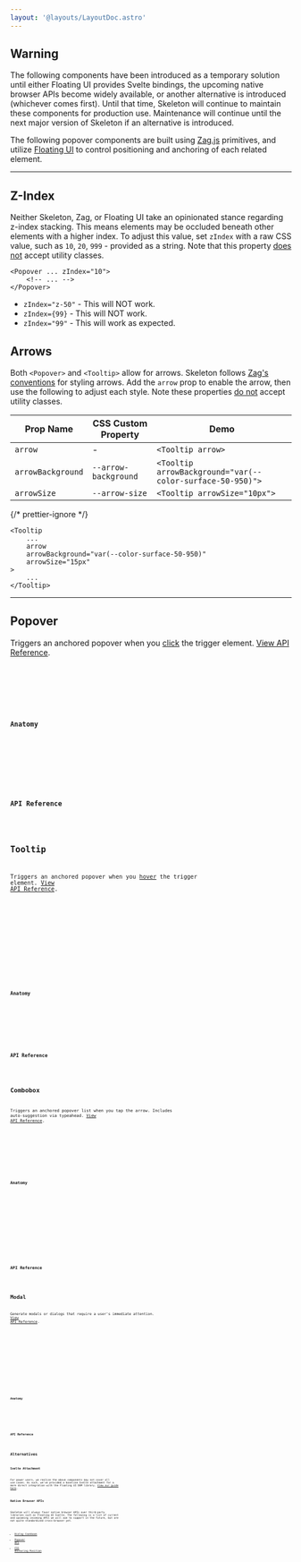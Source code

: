 ```yaml
---
layout: '@layouts/LayoutDoc.astro'
---
```





## Warning

<div class="card preset-tonal-warning preset-outlined-warning-500 p-8 space-y-8">
	The following components have been introduced as a temporary solution until either Floating UI provides Svelte bindings, the upcoming
	native browser APIs become widely available, or another alternative is introduced (whichever comes first). Until that time, Skeleton will
	continue to maintain these components for production use. Maintenance will continue until the next major version of Skeleton if an
	alternative is introduced.
</div>

The following popover components are built using [Zag.js](https://zagjs.com/) primitives, and utilize [Floating UI](https://floating-ui.com/) to control positioning and anchoring of each related element.

---

## Z-Index

Neither Skeleton, Zag, or Floating UI take an opinionated stance regarding z-index stacking. This means elements may be occluded beneath other elements with a higher index. To adjust this value, set `zIndex` with a raw CSS value, such as `10`, `20`, `999` - provided as a string. Note that this property <u>does not</u> accept utility classes.

```svelte
<Popover ... zIndex="10">
	<!-- ... -->
</Popover>
```

- `zIndex="z-50"` - This will NOT work.
- `zIndex={99}` - This will NOT work.
- `zIndex="99"` - This will work as expected.

## Arrows

Both `<Popover>` and `<Tooltip>` allow for arrows. Skeleton follows [Zag's conventions](https://zagjs.com/components/svelte/tooltip#styling-the-arrow) for styling arrows. Add the `arrow` prop to enable the arrow, then use the following to adjust each style. Note these properties <u>do not</u> accept utility classes.

| Prop Name         | CSS Custom Property  | Demo                                                      |
| ----------------- | -------------------- | --------------------------------------------------------- |
| `arrow`           | -                    | `<Tooltip arrow>`                                         |
| `arrowBackground` | `--arrow-background` | `<Tooltip arrowBackground="var(--color-surface-50-950)">` |
| `arrowSize`       | `--arrow-size`       | `<Tooltip arrowSize="10px">`                              |

{/* prettier-ignore */}
```svelte
<Tooltip
	...
	arrow
	arrowBackground="var(--color-surface-50-950)"
	arrowSize="15px"
>
	...
</Tooltip>
```

---

## Popover

Triggers an anchored popover when you <u>click</u> the trigger element. [View API Reference](https://zagjs.com/components/react/popover#methods-and-properties).

<Preview client:load>
	<Fragment slot="preview">
		<ExamplePopover client:visible />
	</Fragment>
	<Fragment slot="code">
		<div class="space-y-4">
			<Code code={ExamplePopoverRaw} lang="svelte" />
			<Code code={PositioningOptions} lang="ts" />
		</div>
	</Fragment>
</Preview>

### Anatomy

<Anatomy label="Popover" element="span" isComponent>
	<Anatomy label="trigger" element="button" />
	<Anatomy label="positioner">
		<Anatomy label="arrow" />
		<Anatomy label="content" />
	</Anatomy>
</Anatomy>

### API Reference

<ApiTable schema={schemaPopover} />

## Tooltip

Triggers an anchored popover when you <u>hover</u> the trigger element. [View API Reference](https://zagjs.com/components/react/tooltip#methods-and-properties).

<Preview client:load>
	<Fragment slot="preview">
		<ExampleTooltip client:visible />
	</Fragment>
	<Fragment slot="code">
		<div class="space-y-4">
			<Code code={ExampleTooltipRaw} lang="svelte" />
			<Code code={PositioningOptions} lang="ts" />
		</div>
	</Fragment>
</Preview>

### Anatomy

<Anatomy label="Tooltip" element="span" isComponent>
	<Anatomy label="trigger" element="button" />
	<Anatomy label="positioner">
		<Anatomy label="arrow" />
		<Anatomy label="content" />
	</Anatomy>
</Anatomy>

### API Reference

<ApiTable schema={schemaTooltip} />

## Combobox

Triggers an anchored popover list when you tap the arrow. Includes auto-suggestion via typeahead. [View API Reference](https://zagjs.com/components/react/combobox#methods-and-properties).

<Preview client:load>
	<Fragment slot="preview">
		<ExampleCombobox client:visible />
	</Fragment>
	<Fragment slot="code">
		<Code code={ExampleComboboxRaw} lang="svelte" />
	</Fragment>
</Preview>

### Anatomy

<Anatomy label="Combobox" element="span" isComponent>
	<Anatomy label="label">
		<Anatomy label="labelText" element="span" />
		<Anatomy label="inputGroup">
			<Anatomy label="inputGroupInput" element="input" />
			<Anatomy label="inputGroupButton" element="button">
				<Anatomy label="inputGroupArrow" element="svg" />
			</Anatomy>
		</Anatomy>
	</Anatomy>
	<Anatomy label="positioner">
		<Anatomy label="content" element="nav">
			<Anatomy label="option" element="button" />
		</Anatomy>
	</Anatomy>
</Anatomy>

### API Reference

<ApiTable schema={schemaCombobox} />

## Modal

Generate modals or dialogs that require a user's immediate attention. [View API Reference](https://zagjs.com/components/react/dialog#methods-and-properties).

<Preview client:load>
	<Fragment slot="preview">
		<ExampleModal client:visible />
	</Fragment>
	<Fragment slot="code">
		<Code code={ExampleModalRaw} lang="svelte" />
	</Fragment>
</Preview>

<Preview client:load>
	<Fragment slot="preview">
		<ExampleModalDrawer client:visible />
	</Fragment>
	<Fragment slot="code">
		<Code code={ExampleModalDrawerRaw} lang="svelte" />
	</Fragment>
</Preview>

### Anatomy

<Anatomy label="Modal" element="span" isComponent>
	<Anatomy label="trigger" element="button" />
	<Anatomy label="backdrop" />
	<Anatomy label="positioner">
		<Anatomy label="content" />
	</Anatomy>
</Anatomy>

### API Reference

<ApiTable schema={schemaModal} />

## Alternatives

### Svelte Attachment

For power users, we realize the above components may not cover all use cases. As such, we've provided a baseline Svelte attachment for a more direct integration with the Floating UI DOM library. [View our guide here](/docs/guides/cookbook/floating-ui-attachments).

### Native Browser APIs

Skeleton will always favor native browser APIs over third-party libraries such as Floating UI Svelte. The following is a list of current and upcoming incoming APIs we will aim to support in the future, but are not quite standardized cross-browser yet.

- [Dialog Cookbook](/docs/guides/cookbook/dialog)
- [Popover API](https://developer.mozilla.org/en-US/docs/Web/API/Popover_API)
- [CSS Anchoring Position](https://developer.mozilla.org/en-US/docs/Web/CSS/CSS_anchor_positioning)
